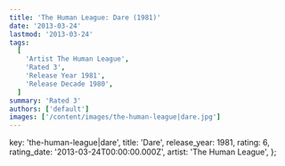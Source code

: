 ```yaml
---
title: 'The Human League: Dare (1981)'
date: '2013-03-24'
lastmod: '2013-03-24'
tags:
  [
    'Artist The Human League',
    'Rated 3',
    'Release Year 1981',
    'Release Decade 1980',
  ]
summary: 'Rated 3'
authors: ['default']
images: ['/content/images/the-human-league|dare.jpg']
---
```


  key: 'the-human-league|dare',
  title: 'Dare',
  release_year: 1981,
  rating: 6,
  rating_date: '2013-03-24T00:00:00.000Z',
  artist: 'The Human League',
};

<MusicRating data={data} />

